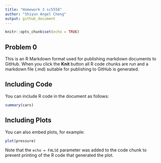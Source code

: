 ```yaml
---
title: "Homework 3 sc5558"
author: "Shiyun Angel Cheng"
output: github_document
---
```


```r
knitr::opts_chunk$set(echo = TRUE)
```

## Problem 0 

This is an R Markdown format used for publishing markdown documents to GitHub. When you click the **Knit** button all R code chunks are run and a markdown file (.md) suitable for publishing to GitHub is generated.

## Including Code

You can include R code in the document as follows:

```r
summary(cars)
```

## Including Plots

You can also embed plots, for example:

```r
plot(pressure)
```

Note that the `echo = FALSE` parameter was added to the code chunk to prevent printing of the R code that generated the plot.

